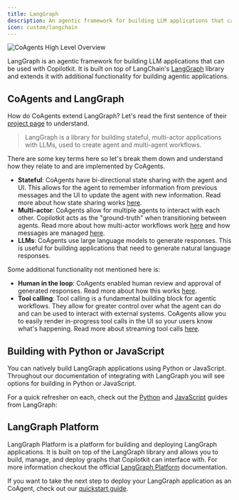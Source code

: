 ```yaml
---
title: LangGraph
description: An agentic framework for building LLM applications that can be used with Copilotkit.
icon: custom/langchain
---
```


<Frame>
    <img src="https://cdn.copilotkit.ai/docs/copilotkit/images/coagents/coagents-highlevel-overview.png" alt="CoAgents High Level Overview" className="mb-10"/>
</Frame>

LangGraph is an agentic framework for building LLM applications that can be used with Copilotkit. It is built on top of LangChain's
[LangGraph](https://langchain-ai.github.io/langgraph/) library and extends it with additional functionality for building agentic
applications. 

## CoAgents and LangGraph

How do CoAgents extend LangGraph? Let's read the first sentence of their [project page](https://langchain-ai.github.io/langgraph/) to understand.

> LangGraph is a library for building stateful, multi-actor applications with LLMs, used to create agent and multi-agent workflows. 

There are some key terms here so let's break them down and understand how they relate to and are implemented by CoAgents.

- **Stateful**: CoAgents have bi-directional state sharing with the agent and UI. This allows for the agent to remember
  information from previous messages and the UI to update the agent with new information. Read more about how state sharing works
  [here](/coagents/shared-state).
- **Multi-actor**: CoAgents allow for multiple agents to interact with each other. Copilotkit acts as the "ground-truth"
  when transitioning between agents. Read more about how multi-actor workflows work [here](/coagents/multi-agent-flows)
  and how messages are managed [here](/coagents/concepts/message-management).
- **LLMs**: CoAgents use large language models to generate responses. This is useful for building applications that need to
  generate natural language responses.

Some additional functionality not mentioned here is:
- **Human in the loop**: CoAgents enabled human review and approval of generated responses. Read more about how this works
  [here](/coagents/human-in-the-loop).
- **Tool calling**: Tool calling is a fundamental building block for agentic workflows. They allow for greater control over what
  the agent can do and can be used to interact with external systems. CoAgents allow you to easily render in-progress
  tool calls in the UI so your users know what's happening. Read more about streaming tool calls [here](/coagents/shared-state/predictive-state-updates).

## Building with Python or JavaScript

You can natively build LangGraph applications using Python or JavaScript. Throughout our documentation of integrating with LangGraph
you will see options for building in Python or JavaScript.

For a quick refresher on each, check out the [Python](https://langchain-ai.github.io/langgraph) and
[JavaScript](https://langchain-ai.github.io/langgraphjs/) guides from LangGraph:

## LangGraph Platform

LangGraph Platform is a platform for building and deploying LangGraph applications. It is built on top of the LangGraph library and
allows you to build, manage, and deploy graphs that Copilotkit can interface with. For more information checkout the official
[LangGraph Platform](https://langchain-ai.github.io/langgraph/concepts/langgraph_platform) documentation.

If you want to take the next step to deploy your LangGraph application as an CoAgent, check out our [quickstart guide](/coagents/quickstart/langgraph).
